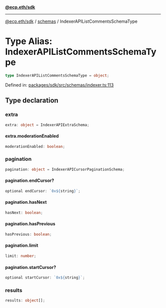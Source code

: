 [**@ecp.eth/sdk**](/sdk-reference/index.mdx)

***

[@ecp.eth/sdk](/sdk-reference/index.mdx) / [schemas](/sdk-reference/schemas/index.mdx) / IndexerAPIListCommentsSchemaType

# Type Alias: IndexerAPIListCommentsSchemaType

```ts
type IndexerAPIListCommentsSchemaType = object;
```

Defined in: [packages/sdk/src/schemas/indexer.ts:113](https://github.com/ecp-eth/comments-monorepo/blob/main/packages/sdk/src/schemas/indexer.ts#L113)

## Type declaration

### extra

```ts
extra: object = IndexerAPIExtraSchema;
```

#### extra.moderationEnabled

```ts
moderationEnabled: boolean;
```

### pagination

```ts
pagination: object = IndexerAPICursorPaginationSchema;
```

#### pagination.endCursor?

```ts
optional endCursor: `0x${string}`;
```

#### pagination.hasNext

```ts
hasNext: boolean;
```

#### pagination.hasPrevious

```ts
hasPrevious: boolean;
```

#### pagination.limit

```ts
limit: number;
```

#### pagination.startCursor?

```ts
optional startCursor: `0x${string}`;
```

### results

```ts
results: object[];
```
